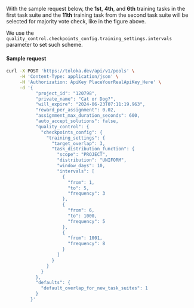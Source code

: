 With the sample request below, the **1st**, **4th**, and **6th** training tasks in the first task suite and the **11th** training task from the second task suite will be selected for majority vote check, like in the figure above.

We use the `quality_control.checkpoints_config.training_settings.intervals` parameter to set such scheme.

#### Sample request

```bash
curl -X POST 'https://toloka.dev/api/v1/pools' \
     -H 'Content-Type: application/json' \
     -H 'Authorization: ApiKey PlaceYourRealApiKey_Here' \
     -d '{
           "project_id": "120798",
           "private_name": "Cat or Dog?",
           "will_expire": "2024-06-23T07:11:19.963",
           "reward_per_assignment": 0.02,
           "assignment_max_duration_seconds": 600,
           "auto_accept_solutions": false,
           "quality_control": {
             "checkpoints_config": {
               "training_settings": {
                 "target_overlap": 3,
                 "task_distribution_function": {
                   "scope": "PROJECT",
                   "distribution": "UNIFORM",
                   "window_days": 10,
                   "intervals": [
                     {
                       "from": 1,
                       "to": 5,
                       "frequency": 3
                     },
                     {
                       "from": 6,
                       "to": 1000,
                       "frequency": 5
                     },
                     {
                       "from": 1001,
                       "frequency": 8
                     }
                   ]
                 }
               }
             }
           },
           "defaults": {
             "default_overlap_for_new_task_suites": 1
           }
         }'
```